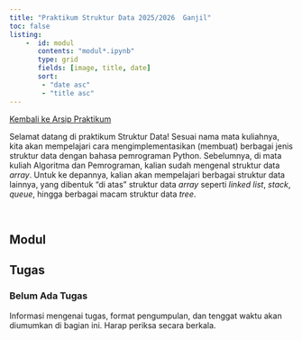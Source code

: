 ```yaml
---
title: "Praktikum Struktur Data 2025/2026  Ganjil"
toc: false
listing: 
    -  id: modul
       contents: "modul*.ipynb"
       type: grid
       fields: [image, title, date]
       sort:
        - "date asc"
        - "title asc"
---
```


<a href="../../../../praktikum.qmd" class="btn btn-outline-primary mb-4">
<i class="fa-solid fa-arrow-left"></i> Kembali ke Arsip Praktikum
</a>

:::{.justify}
Selamat datang di praktikum Struktur Data! Sesuai nama mata kuliahnya, kita akan mempelajari cara mengimplementasikan (membuat) berbagai jenis struktur data dengan bahasa pemrograman Python. Sebelumnya, di mata kuliah Algoritma dan Pemrograman, kalian sudah mengenal struktur data *array*. Untuk ke depannya, kalian akan mempelajari berbagai struktur data lainnya, yang dibentuk "di atas" struktur data *array* seperti *linked list*, *stack*, *queue*, hingga berbagai macam struktur data *tree*.
:::

<br>

::: {.panel-tabset}

## Modul

:::{#modul}
:::

## Tugas

::: {.callout-warning}
### Belum Ada Tugas
Informasi mengenai tugas, format pengumpulan, dan tenggat waktu akan diumumkan di bagian ini. Harap periksa secara berkala.
:::

:::

